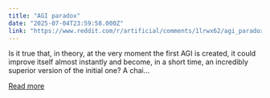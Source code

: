 ```yaml
---
title: "AGI paradox"
date: "2025-07-04T23:59:58.000Z"
link: "https://www.reddit.com/r/artificial/comments/1lrwx62/agi_paradox/"
---
```


Is it true that, in theory, at the very moment the first AGI is created, it could improve itself almost instantly and become, in a short time, an incredibly superior version of the initial one? A chai...

[Read more](https://www.reddit.com/r/artificial/comments/1lrwx62/agi_paradox/)
